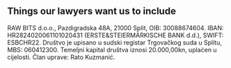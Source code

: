 ## Things our lawyers want us to include

RAW BITS d.o.o., Pazdigradska 48A, 21000 Split, OIB: 30088674604. IBAN: HR2824020061101020431 (ERSTE&STEIERMÄRKISCHE BANK d.d.), SWIFT: ESBCHR22. Društvo je upisano u sudski registar Trgovačkog suda u Splitu, MBS: 060412300. Temeljni kapital društva iznosi 20.000,00kn, uplaćen u cijelosti. Član uprave: Rato Kuzmanić.

